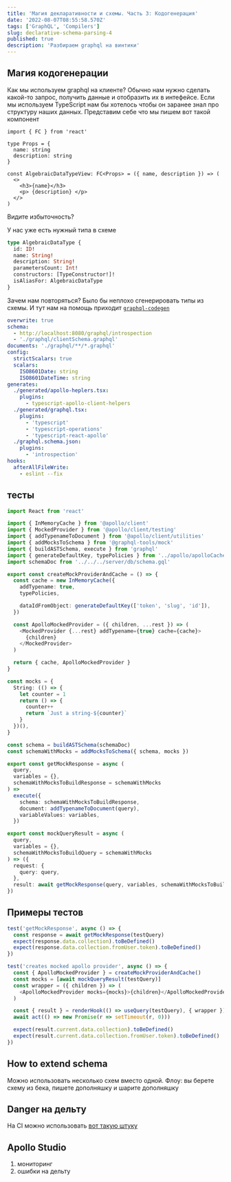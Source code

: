 ```yaml
---
title: 'Магия декларативности и cхемы. Часть 3: Кодогенерация'
date: '2022-08-07T08:55:58.570Z'
tags: ['GraphQL', 'Compilers']
slug: declarative-schema-parsing-4
published: true
description: 'Разбираем graphql на винтики'
---
```




## Магия кодогенерации

Как мы используем graphql на клиенте? Обычно нам нужно сделать какой-то запрос, получить данные и отобразить их в интефейсе.
Если мы используем TypeScript нам бы хотелось чтобы он заранее знал про структуру наших данных. Представим себе что мы пишем вот такой компонент

```tsx
import { FC } from 'react'

type Props = {
  name: string
  description: string
}

const AlgebraicDataTypeView: FC<Props> = ({ name, description }) => (
  <>
    <h3>{name}</h3>
    <p> {description} </p>
  </>
)
```

Видите избыточность?

У нас уже есть нужный типа в схеме

```graphql
type AlgebraicDataType {
  id: ID!
  name: String!
  description: String!
  parametersCount: Int!
  constructors: [TypeConstructor!]!
  isAliasFor: AlgebraicDataType
}
```

Зачем нам повторяться? Было бы неплохо сгенерировать типы из схемы. И тут нам на помощь приходит [`graphql-codegen`](https://www.graphql-code-generator.com/)

```yml
overwrite: true
schema:
  - http://localhost:8080/graphql/introspection
  - './graphql/clientSchema.graphql'
documents: './graphql/**/*.graphql'
config:
  strictScalars: true
  scalars:
    ISO8601Date: string
    ISO8601DateTime: string
generates:
  ./generated/apollo-heplers.tsx:
    plugins:
      - typescript-apollo-client-helpers
  ./generated/graphql.tsx:
    plugins:
      - 'typescript'
      - 'typescript-operations'
      - 'typescript-react-apollo'
  ./graphql.schema.json:
    plugins:
      - 'introspection'
hooks:
  afterAllFileWrite:
    - eslint --fix
```

## тесты

```ts
import React from 'react'

import { InMemoryCache } from '@apollo/client'
import { MockedProvider } from '@apollo/client/testing'
import { addTypenameToDocument } from '@apollo/client/utilities'
import { addMocksToSchema } from '@graphql-tools/mock'
import { buildASTSchema, execute } from 'graphql'
import { generateDefaultKey, typePolicies } from '../apollo/apolloCache'
import schemaDoc from '../../../server/db/schema.gql'

export const createMockProviderAndCache = () => {
  const cache = new InMemoryCache({
    addTypename: true,
    typePolicies,

    dataIdFromObject: generateDefaultKey(['token', 'slug', 'id']),
  })

  const ApolloMockedProvider = ({ children, ...rest }) => (
    <MockedProvider {...rest} addTypename={true} cache={cache}>
      {children}
    </MockedProvider>
  )

  return { cache, ApolloMockedProvider }
}

const mocks = {
  String: (() => {
    let counter = 1
    return () => {
      counter++
      return `Just a string-${counter}`
    }
  })(),
}

const schema = buildASTSchema(schemaDoc)
const schemaWithMocks = addMocksToSchema({ schema, mocks })

export const getMockResponse = async (
  query,
  variables = {},
  schemaWithMocksToBuildResponse = schemaWithMocks
) =>
  execute({
    schema: schemaWithMocksToBuildResponse,
    document: addTypenameToDocument(query),
    variableValues: variables,
  })

export const mockQueryResult = async (
  query,
  variables = {},
  schemaWithMocksToBuildQuery = schemaWithMocks
) => ({
  request: {
    query: query,
  },
  result: await getMockResponse(query, variables, schemaWithMocksToBuildQuery),
})
```

## Примеры тестов

```ts
test('getMockResponse', async () => {
  const response = await getMockResponse(testQuery)
  expect(response.data.collection).toBeDefined()
  expect(response.data.collection.fromUser.token).toBeDefined()
})

test('creates mocked apollo provider', async () => {
  const { ApolloMockedProvider } = createMockProviderAndCache()
  const mocks = [await mockQueryResult(testQuery)]
  const wrapper = ({ children }) => (
    <ApolloMockedProvider mocks={mocks}>{children}</ApolloMockedProvider>
  )

  const { result } = renderHook(() => useQuery(testQuery), { wrapper })
  await act(() => new Promise(r => setTimeout(r, 0)))

  expect(result.current.data.collection).toBeDefined()
  expect(result.current.data.collection.fromUser.token).toBeDefined()
})
```

## How to extend schema

Можно использовать несколько схем вместо одной. Флоу: вы берете схему из бека, пишете дополняшку и шарите дополняшку

## Danger на дельту

На CI можно использовать [вот такую штуку](https://github.com/xuorig/graphql-schema_comparator)

## Apollo Studio

1. мониторинг
2. ошибки на дельту
